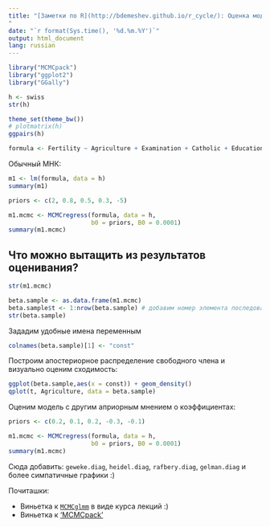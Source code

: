 ```yaml
---
title: "[Заметки по R](http://bdemeshev.github.io/r_cycle/): Оценка моделей с помощью MCMC
"
date: "`r format(Sys.time(), '%d.%m.%Y')`"
output: html_document
lang: russian
---
```


```r
library("MCMCpack")
library("ggplot2")
library("GGally")
```

```r
h <- swiss
str(h)
```

```r
theme_set(theme_bw())
# plotmatrix(h)
ggpairs(h)
```

```r
formula <- Fertility ~ Agriculture + Examination + Catholic + Education
```


Обычный МНК:
```r
m1 <- lm(formula, data = h)
summary(m1)
```

```r
priors <- c(2, 0.8, 0.5, 0.3, -5)
```


```r
m1.mcmc <- MCMCregress(formula, data = h, 
                       b0 = priors, B0 = 0.0001)
summary(m1.mcmc)
```

## Что можно вытащить из результатов оценивания?

```r
str(m1.mcmc)
```

```r
beta.sample <- as.data.frame(m1.mcmc)
beta.sample$t <- 1:nrow(beta.sample) # добавим номер элемента последовательности
str(beta.sample)
```

Зададим удобные имена переменным
```r
colnames(beta.sample)[1] <- "const"
```

Построим апостериорное распределение свободного члена и визуально оценим сходимость:
```r
ggplot(beta.sample,aes(x = const)) + geom_density()
qplot(t, Agriculture, data = beta.sample)
```

Оценим модель с другим априорным мнением о коэффициентах:
```r
priors <- c(0.2, 0.1, 0.2, -0.3, -0.1) 
```

```r
m1.mcmc <- MCMCregress(formula, data = h, 
                       b0 = priors, B0 = 0.0001) 
summary(m1.mcmc)
```


Сюда добавить:
`geweke.diag`, `heidel.diag`, `rafbery.diag`, `gelman.diag` и более симпатичные графики :)


Почиташки:

* Виньетка к [`MCMCglmm`](https://cran.r-project.org/web/packages/MCMCglmm/vignettes/CourseNotes.pdf) в виде курса лекций :)
* Виньетка к ['MCMCpack'](http://www.jstatsoft.org/article/view/v042i09/v42i09.pdf)


